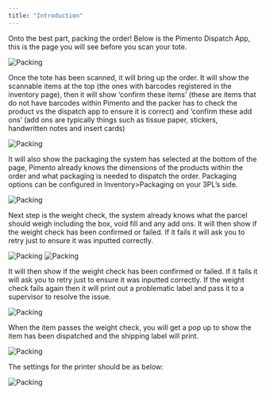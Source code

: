 ```yaml
---
title: "Introduction"
---
```


Onto the best part, packing the order! Below is the Pimento Dispatch App, this is the page you will see before you scan your tote.

<img src="/images/packing-1.png" alt="Packing" />

Once the tote has been scanned, it will bring up the order. It will show the scannable items at the top (the ones with barcodes registered in the inventory page), then it will show ‘confirm these items’ (these are items that do not have barcodes within Pimento and the packer has to check the product vs the dispatch app to ensure it is correct) and ‘confirm these add ons’ (add ons are typically things such as tissue paper, stickers, handwritten notes and insert cards)

<img src="/images/packing-2.png" alt="Packing" />

It will also show the packaging the system has selected at the bottom of the page, Pimento already knows the dimensions of the products within the order and what packaging is needed to dispatch the order. Packaging options can be configured in Inventory>Packaging on your 3PL’s side.

<img src="/images/packing-3.png" alt="Packing" />

Next step is the weight check, the system already knows what the parcel should weigh including the box, void fill and any add ons. It will then show if the weight check has been confirmed or failed. If it fails it will ask you to retry just to ensure it was inputted correctly.

<img src="/images/packing-4.png" alt="Packing" />
<img src="/images/packing-5.png" alt="Packing" />

It will then show if the weight check has been confirmed or failed. If it fails it will ask you to retry just to ensure it was inputted correctly. If the weight check fails again then it will print out a problematic label and pass it to a supervisor to resolve the issue.

<img src="/images/packing-6.png" alt="Packing" />

When the item passes the weight check, you will get a pop up to show the item has been dispatched and the shipping label will print.

<img src="/images/packing-7.png" alt="Packing" />

The settings for the printer should be as below:

<img src="/images/packing-8.png" alt="Packing" />
